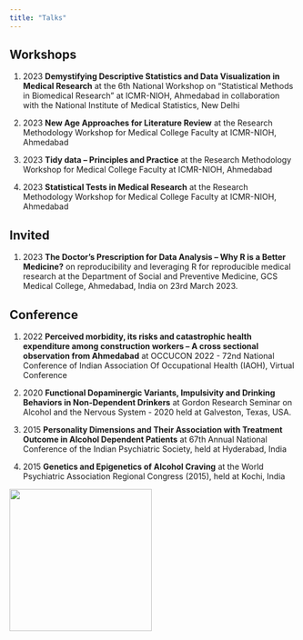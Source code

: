 ```yaml
---
title: "Talks"
---
```


## Workshops

1.  2023 **Demystifying Descriptive Statistics and Data Visualization in Medical Research** at the 6th National Workshop on "Statistical Methods in Biomedical Research" at ICMR-NIOH, Ahmedabad in collaboration with the National Institute of Medical Statistics, New Delhi

2.  2023 **New Age Approaches for Literature Review** at the Research Methodology Workshop for Medical College Faculty at ICMR-NIOH, Ahmedabad

3.  2023 **Tidy data -- Principles and Practice** at the Research Methodology Workshop for Medical College Faculty at ICMR-NIOH, Ahmedabad

4.  2023 **Statistical Tests in Medical Research** at the Research Methodology Workshop for Medical College Faculty at ICMR-NIOH, Ahmedabad

## Invited

1.  2023 **The Doctor's Prescription for Data Analysis -- Why R is a Better Medicine?** on reproducibility and leveraging R for reproducible medical research at the Department of Social and Preventive Medicine, GCS Medical College, Ahmedabad, India on 23rd March 2023.

## Conference

1.  2022 **Perceived morbidity, its risks and catastrophic health expenditure among construction workers -- A cross sectional observation from Ahmedabad** at OCCUCON 2022 - 72nd National Conference of Indian Association Of Occupational Health (IAOH), Virtual Conference

2.  2020 **Functional Dopaminergic Variants, Impulsivity and Drinking Behaviors in Non-Dependent Drinkers** at Gordon Research Seminar on Alcohol and the Nervous System - 2020 held at Galveston, Texas, USA.

3.  2015 **Personality Dimensions and Their Association with Treatment Outcome in Alcohol Dependent Patients** at 67th Annual National Conference of the Indian Psychiatric Society, held at Hyderabad, India

4.  2015 **Genetics and Epigenetics of Alcohol Craving** at the World Psychiatric Association Regional Congress (2015), held at Kochi, India

![](S.png){fig-align="center" width="250"}
